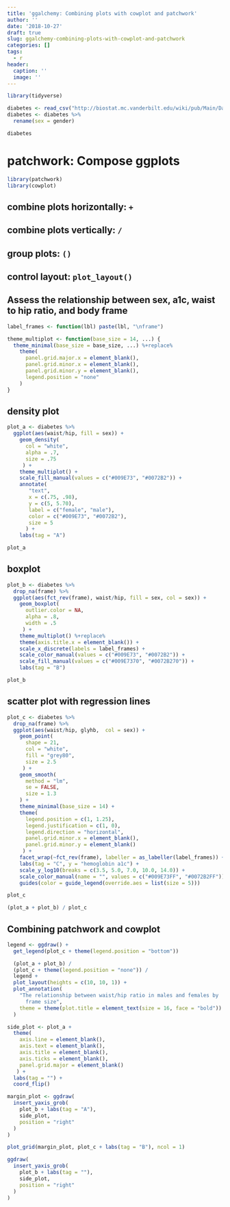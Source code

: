 ```yaml
---
title: 'ggalchemy: Combining plots with cowplot and patchwork'
author: ''
date: '2018-10-27'
draft: true
slug: ggalchemy-combining-plots-with-cowplot-and-patchwork
categories: []
tags:
  - r
header:
  caption: ''
  image: ''
---
```



```r
library(tidyverse)

diabetes <- read_csv("http://biostat.mc.vanderbilt.edu/wiki/pub/Main/DataSets/diabetes.csv")
diabetes <- diabetes %>% 
  rename(sex = gender)

diabetes
```

# patchwork: Compose ggplots

```r
library(patchwork)
library(cowplot)
```


## combine plots horizontally: `+`
## combine plots vertically: `/`
## group plots: `()`
## control layout: `plot_layout()`

## Assess the relationship between sex, a1c, waist to hip ratio, and body frame

```r
label_frames <- function(lbl) paste(lbl, "\nframe")

theme_multiplot <- function(base_size = 14, ...) {
  theme_minimal(base_size = base_size, ...) %+replace%
    theme(
      panel.grid.major.x = element_blank(),
      panel.grid.minor.x = element_blank(),
      panel.grid.minor.y = element_blank(),
      legend.position = "none"
    )
}
```

## density plot

```r
plot_a <- diabetes %>% 
  ggplot(aes(waist/hip, fill = sex)) + 
    geom_density(
      col = "white", 
      alpha = .7, 
      size = .75
     ) + 
    theme_multiplot() +
    scale_fill_manual(values = c("#009E73", "#0072B2")) + 
    annotate(
       "text", 
       x = c(.75, .98), 
       y = c(5, 5.70), 
       label = c("female", "male"), 
       color = c("#009E73", "#0072B2"),
       size = 5
      ) + 
    labs(tag = "A") 

plot_a
```

## boxplot

```r
plot_b <- diabetes %>% 
  drop_na(frame) %>% 
  ggplot(aes(fct_rev(frame), waist/hip, fill = sex, col = sex)) + 
    geom_boxplot(
      outlier.color = NA, 
      alpha = .8, 
      width = .5
     ) +
    theme_multiplot() %+replace%
    theme(axis.title.x = element_blank()) + 
    scale_x_discrete(labels = label_frames) + 
    scale_color_manual(values = c("#009E73", "#0072B2")) + 
    scale_fill_manual(values = c("#009E7370", "#0072B270")) + 
    labs(tag = "B")

plot_b
```

## scatter plot with regression lines

```r
plot_c <- diabetes %>% 
  drop_na(frame) %>% 
  ggplot(aes(waist/hip, glyhb,  col = sex)) +
    geom_point(
      shape = 21, 
      col = "white", 
      fill = "grey80", 
      size = 2.5
     ) + 
    geom_smooth(
      method = "lm", 
      se = FALSE, 
      size = 1.3
    ) + 
    theme_minimal(base_size = 14) +
    theme(
      legend.position = c(1, 1.25),
      legend.justification = c(1, 0),
      legend.direction = "horizontal",
      panel.grid.minor.x = element_blank(),
      panel.grid.minor.y = element_blank()
     ) + 
    facet_wrap(~fct_rev(frame), labeller = as_labeller(label_frames)) +
    labs(tag = "C", y = "hemoglobin a1c") + 
    scale_y_log10(breaks = c(3.5, 5.0, 7.0, 10.0, 14.0)) +
    scale_color_manual(name = "", values = c("#009E73FF", "#0072B2FF")) +
    guides(color = guide_legend(override.aes = list(size = 5)))
```

```r
plot_c
```

```r
(plot_a + plot_b) / plot_c
```

## Combining patchwork and cowplot

```r
legend <- ggdraw() + 
  get_legend(plot_c + theme(legend.position = "bottom"))

  (plot_a + plot_b) / 
  (plot_c + theme(legend.position = "none")) / 
  legend + 
  plot_layout(heights = c(10, 10, 1)) +
  plot_annotation(
    "The relationship between waist/hip ratio in males and females by
      frame size", 
    theme = theme(plot.title = element_text(size = 16, face = "bold"))
  )
```


```r
side_plot <- plot_a + 
  theme(
    axis.line = element_blank(), 
    axis.text = element_blank(), 
    axis.title = element_blank(), 
    axis.ticks = element_blank(),
    panel.grid.major = element_blank()
   ) + 
  labs(tag = "") + 
  coord_flip()

margin_plot <- ggdraw(
  insert_yaxis_grob(
    plot_b + labs(tag = "A"), 
    side_plot, 
    position = "right"
  )
)

plot_grid(margin_plot, plot_c + labs(tag = "B"), ncol = 1)
```


```r
ggdraw(
  insert_yaxis_grob(
    plot_b + labs(tag = ""), 
    side_plot, 
    position = "right"
  )
)
```

